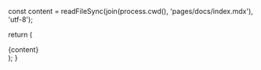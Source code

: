 
const content = readFileSync(join(process.cwd(), 'pages/docs/index.mdx'), 'utf-8');

  return (
    <div className="prose dark:prose-invert max-w-none">
      {content}
    </div>
  );
} 